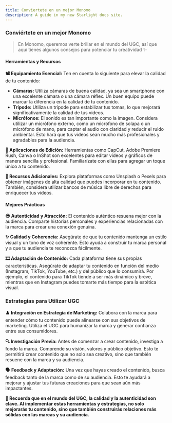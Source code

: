```yaml
---
title: Conviertete en un mejor Monomo
description: A guide in my new Starlight docs site.
---
```

### Conviértete en un mejor Monomo

> En Monomo, queremos verte brillar en el mundo del UGC, así que aquí tienes algunos consejos para potenciar tu creatividad ✨

#### **Herramientas y Recursos**

**📽 Equipamiento Esencial:** Ten en cuenta lo siguiente para elevar la calidad de tu contenido:

- **Cámaras:** Utiliza cámaras de buena calidad, ya sea un smartphone con una excelente cámara o una cámara réflex. Un buen equipo puede marcar la diferencia en la calidad de tu contenido.
- **Trípode:** Utiliza un trípode para estabilizar tus tomas, lo que mejorará significativamente la calidad de tus videos.
- **Micrófonos:** El sonido es tan importante como la imagen. Considera utilizar un micrófono externo, como un micrófono de solapa o un micrófono de mano, para captar el audio con claridad y reducir el ruido ambiental. Esto hará que tus videos sean mucho más profesionales y agradables para la audiencia.

**📱 Aplicaciones de Edición:** Herramientas como CapCut, Adobe Premiere Rush, Canva o InShot son excelentes para editar videos y gráficos de manera sencilla y profesional. Familiarízate con ellas para agregar un toque único a tu contenido.

**📸 Recursos Adicionales:** Explora plataformas como Unsplash o Pexels para obtener imágenes de alta calidad que puedes incorporar en tu contenido. También, considera utilizar bancos de música libre de derechos para enriquecer tus videos.

#### **Mejores Prácticas**

**😎 Autenticidad y Atracción:** El contenido auténtico resuena mejor con la audiencia. Comparte historias personales y experiencias relacionadas con la marca para crear una conexión genuina.

**✨ Calidad y Coherencia:** Asegúrate de que tu contenido mantenga un estilo visual y un tono de voz coherente. Esto ayuda a construir tu marca personal y a que tu audiencia te reconozca fácilmente.

**🎞 Adaptación de Contenido:** Cada plataforma tiene sus propias características. Asegúrate de adaptar tu contenido en función del medio (Instagram, TikTok, YouTube, etc.) y del público que lo consumirá. Por ejemplo, el contenido para TikTok tiende a ser más dinámico y breve, mientras que en Instagram puedes tomarte más tiempo para la estética visual.

### **Estrategias para Utilizar UGC**


**♟️ Integración en Estrategia de Marketing:** Colabora con la marca para entender cómo tu contenido puede alinearse con sus objetivos de marketing. Utiliza el UGC para humanizar la marca y generar confianza entre sus consumidores.

**🔍 Investigación Previa:** Antes de comenzar a crear contenido, investiga a fondo la marca. Comprende su visión, valores y público objetivo. Esto te permitirá crear contenido que no solo sea creativo, sino que también resuene con la marca y su audiencia.

**🗣️ Feedback y Adaptación:** Una vez que hayas creado el contenido, busca feedback tanto de la marca como de su audiencia. Esto te ayudará a mejorar y ajustar tus futuras creaciones para que sean aún más impactantes.


**🚀  Recuerda que en el mundo del UGC, la calidad y la autenticidad son clave. Al implementar estas herramientas y estrategias, no solo mejorarás tu contenido, sino que también construirás relaciones más sólidas con las marcas y su audiencia.**
